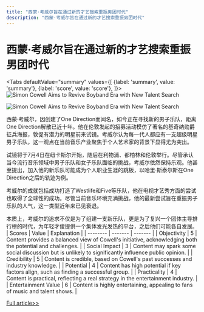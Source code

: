 ```yaml
---
title: "西蒙·考威尔旨在通过新的才艺搜索重振男团时代"
description: "西蒙·考威尔旨在通过新的才艺搜索重振男团时代"
---
```



# 西蒙·考威尔旨在通过新的才艺搜索重振男团时代


<Tabs
	defaultValue="summary"
	values={[
	{label: 'summary', value: 'summary'},
	{label: 'score', value: 'score'},
]}>
<TabItem value="summary">
<img
  src="https://image.informedainews.com/2024/06/Ent-GfL-1717551847-0.jpg"
  alt="Simon Cowell Aims to Revive Boyband Era with New Talent Search"
/>

<img
  src="https://image.informedainews.com/2024/06/Ent-20N-1717551847-1.jpg"
  alt="Simon Cowell Aims to Revive Boyband Era with New Talent Search"
/>



西蒙·考威尔，因创建了One Direction而闻名，如今正在寻找新的男子乐队，距离One Direction解散已近十年。他在伦敦发起的招募活动模仿了著名的基奇纳勋爵征兵海报，敦促有潜力的明星前来试镜。考威尔认为每一代人都应有一支超级明星男子乐队，这一观点在当前音乐产业聚焦于个人艺术家的背景下显得尤为突出。

试镜将于7月4日在纽卡斯尔开始，随后在利物浦、都柏林和伦敦举行。尽管承认当今流行音乐领域中男子乐队和女子乐队面临的挑战，考威尔依然保持乐观。他甚至提出，加入他的新乐队可能成为个人职业生涯的跳板，以哈里·斯泰尔斯在One Direction之后的轨迹为例。

考威尔的成就包括成功打造了Westlife和Five等乐队，他在电视才艺秀方面的尝试也取得了全球性的成功。尽管当前音乐环境充满挑战，他的最新尝试旨在重振男子乐队的人气，这一类型近年来已见衰退。

本质上，考威尔的追求不仅是为了组建一支新乐队，更是为了复兴一个团体主导排行榜的时代，为年轻才俊提供一个集体发光发热的平台，之后他们可能各自发展。
</TabItem>
<TabItem value="score">
	| Scores     | Value   | Explanation |
	| -------- | ------- | ------- |
	| Objectivity  | 5    | Content provides a balanced view of Cowell's initiative, acknowledging both the potential and challenges.    |
	| Social Impact | 3     | Content may spark some social discussion but is unlikely to significantly influence public opinion.    |
	| Credibility    | 5    | Content is credible, based on Cowell's past successes and industry knowledge.    |
	| Potential    | 4    | Content has high potential if key factors align, such as finding a successful group.    |
	| Practicality    | 4    | Content is practical, reflecting a real strategy in the entertainment industry.    |
	| Entertainment Value    | 6    | Content is highly entertaining, appealing to fans of music and talent shows.    |
</TabItem>
</Tabs>

[Full article>>](https://www.theguardian.com/music/article/2024/jun/04/simon-cowell-launches-search-for-new-boyband-by-highlighting-potential-solo-career)
